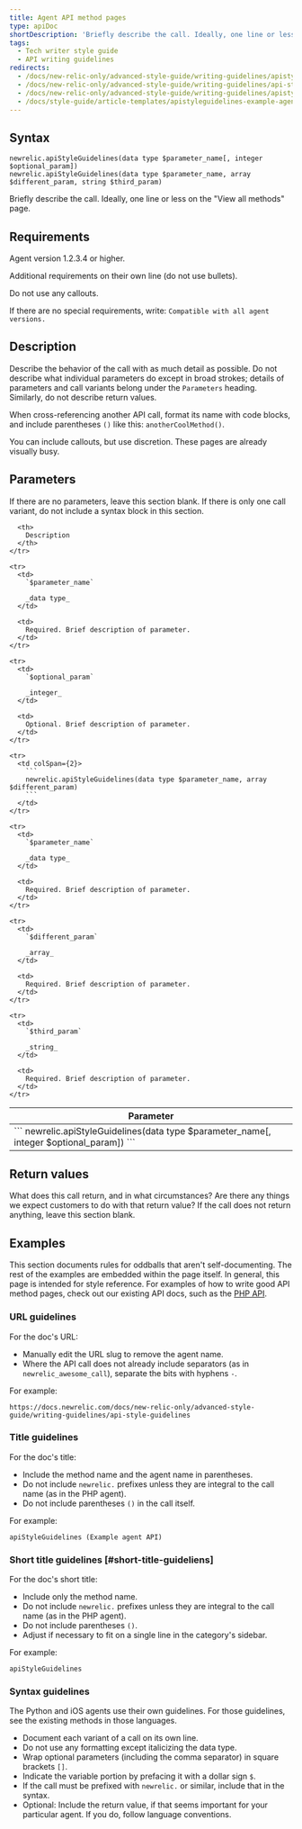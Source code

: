 ```yaml
---
title: Agent API method pages
type: apiDoc
shortDescription: 'Briefly describe the call. Ideally, one line or less.'
tags:
  - Tech writer style guide
  - API writing guidelines
redirects:
  - /docs/new-relic-only/advanced-style-guide/writing-guidelines/apistyleguidelines-nr-only-agent
  - /docs/new-relic-only/advanced-style-guide/writing-guidelines/api-style-guidelines
  - /docs/new-relic-only/advanced-style-guide/writing-guidelines/apistyleguidelines-example-agent-api
  - /docs/style-guide/article-templates/apistyleguidelines-example-agent-api
---
```


## Syntax

```
newrelic.apiStyleGuidelines(data type $parameter_name[, integer $optional_param])
newrelic.apiStyleGuidelines(data type $parameter_name, array $different_param, string $third_param)
```

Briefly describe the call. Ideally, one line or less on the "View all methods" page.

## Requirements

Agent version 1.2.3.4 or higher.

Additional requirements on their own line (do not use bullets).

Do not use any callouts.

If there are no special requirements, write: `Compatible with all agent versions.`

## Description

Describe the behavior of the call with as much detail as possible. Do not describe what individual parameters do except in broad strokes; details of parameters and call variants belong under the `Parameters` heading. Similarly, do not describe return values.

When cross-referencing another API call, format its name with code blocks, and include parentheses `()` like this: `anotherCoolMethod()`.

<Callout variant="tip">
  You can include callouts, but use discretion. These pages are already visually busy.
</Callout>

## Parameters

If there are no parameters, leave this section blank. If there is only one call variant, do not include a syntax block in this section.

<table>
  <thead>
    <tr>
      <th width="25%">
        Parameter
      </th>

      <th>
        Description
      </th>
    </tr>
  </thead>

  <tbody>
    <tr>
      <td colSpan={2}>
        ```
        newrelic.apiStyleGuidelines(data type $parameter_name[, integer $optional_param])
        ```
      </td>
    </tr>

    <tr>
      <td>
        `$parameter_name`

        _data type_
      </td>

      <td>
        Required. Brief description of parameter.
      </td>
    </tr>

    <tr>
      <td>
        `$optional_param`

        _integer_
      </td>

      <td>
        Optional. Brief description of parameter.
      </td>
    </tr>

    <tr>
      <td colSpan={2}>
        ```
        newrelic.apiStyleGuidelines(data type $parameter_name, array $different_param)
        ```
      </td>
    </tr>

    <tr>
      <td>
        `$parameter_name`

        _data type_
      </td>

      <td>
        Required. Brief description of parameter.
      </td>
    </tr>

    <tr>
      <td>
        `$different_param`

        _array_
      </td>

      <td>
        Required. Brief description of parameter.
      </td>
    </tr>

    <tr>
      <td>
        `$third_param`

        _string_
      </td>

      <td>
        Required. Brief description of parameter.
      </td>
    </tr>
  </tbody>
</table>

## Return values

What does this call return, and in what circumstances? Are there any things we expect customers to do with that return value? If the call does not return anything, leave this section blank.

## Examples

This section documents rules for oddballs that aren't self-documenting. The rest of the examples are embedded within the page itself. In general, this page is intended for style reference. For examples of how to write good API method pages, check out our existing API docs, such as the [PHP API](/docs/agents/php-agent/php-agent-api).

### URL guidelines

For the doc's URL:

* Manually edit the URL slug to remove the agent name.
* Where the API call does not already include separators (as in `newrelic_awesome_call`), separate the bits with hyphens `-`.

For example:

```
https://docs.newrelic.com/docs/new-relic-only/advanced-style-guide/writing-guidelines/api-style-guidelines
```

### Title guidelines

For the doc's title:

* Include the method name and the agent name in parentheses.
* Do not include `newrelic.` prefixes unless they are integral to the call name (as in the PHP agent).
* Do not include parentheses `()` in the call itself.

For example:

```
apiStyleGuidelines (Example agent API)
```

### Short title guidelines [#short-title-guideliens]

For the doc's short title:

* Include only the method name.
* Do not include `newrelic.` prefixes unless they are integral to the call name (as in the PHP agent).
* Do not include parentheses `()`.
* Adjust if necessary to fit on a single line in the category's sidebar.

For example:

```
apiStyleGuidelines
```

### Syntax guidelines

<Callout variant="important">
  The Python and iOS agents use their own guidelines. For those guidelines, see the existing methods in those languages.
</Callout>

* Document each variant of a call on its own line.
* Do not use any formatting except italicizing the data type.
* Wrap optional parameters (including the comma separator) in square brackets `[]`.
* Indicate the variable portion by prefacing it with a dollar sign `$`.
* If the call must be prefixed with `newrelic.` or similar, include that in the syntax.
* Optional: Include the return value, if that seems important for your particular agent. If you do, follow language conventions.
